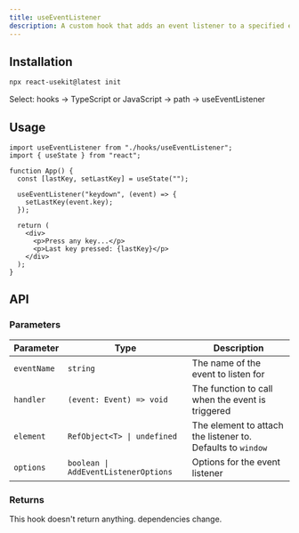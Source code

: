 ```yaml
---
title: useEventListener
description: A custom hook that adds an event listener to a specified element or the window.
---
```



## Installation

```bash
npx react-usekit@latest init
```

<Callout type="info">
  Select: hooks → TypeScript or JavaScript → path -> useEventListener
</Callout>

## Usage

```tsx
import useEventListener from "./hooks/useEventListener";
import { useState } from "react";

function App() {
  const [lastKey, setLastKey] = useState("");

  useEventListener("keydown", (event) => {
    setLastKey(event.key);
  });

  return (
    <div>
      <p>Press any key...</p>
      <p>Last key pressed: {lastKey}</p>
    </div>
  );
}
```

## API

### Parameters

| Parameter   | Type                                 | Description                                                 |
| ----------- | ------------------------------------ | ----------------------------------------------------------- |
| `eventName` | `string`                             | The name of the event to listen for                         |
| `handler`   | `(event: Event) => void`             | The function to call when the event is triggered            |
| `element`   | `RefObject<T> \| undefined`          | The element to attach the listener to. Defaults to `window` |
| `options`   | `boolean \| AddEventListenerOptions` | Options for the event listener                              |

### Returns

This hook doesn't return anything.
dependencies change.
